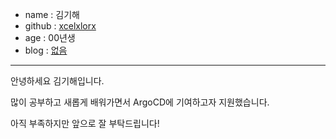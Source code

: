 - name : 김기해
- github : [xcelxlorx](https://github.com/xcelxlorx)
- age : 00년생
- blog : [없음]()

---

안녕하세요 김기해입니다.

많이 공부하고 새롭게 배워가면서 ArgoCD에 기여하고자 지원했습니다.

아직 부족하지만 앞으로 잘 부탁드립니다!
